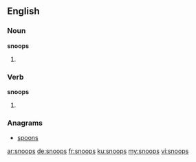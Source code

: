 ==English==

===Noun===
'''snoops'''

# {{plural of|snoop}}

===Verb===
'''snoops'''

# {{third-person singular of|snoop}}

===Anagrams===
* [[spoons#English|spoons]]

[[ar:snoops]]
[[de:snoops]]
[[fr:snoops]]
[[ku:snoops]]
[[my:snoops]]
[[vi:snoops]]